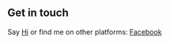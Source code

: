 ## Get in touch

Say [Hi](stefanadilova@gmail.com) or find me on other platforms: [Facebook](https://www.facebook.com/stefana.dilova)
